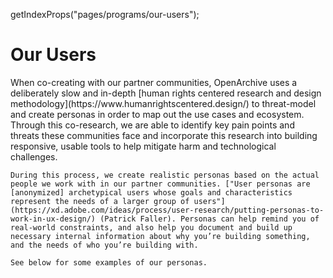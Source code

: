 
  getIndexProps("pages/programs/our-users");

<HeaderSection>

# Our Users

</HeaderSection>

<ResearchSection pages={props.pages}>
    When co-creating with our partner communities, OpenArchive uses a deliberately slow and in-depth [human rights centered research and design methodology](https://www.humanrightscentered.design/) to threat-model and create personas in order to map out the use cases and ecosystem.  Through this co-research, we are able to identify key pain points and threats these communities face and incorporate this research into building responsive, usable tools to help mitigate harm and technological challenges.

    During this process, we create realistic personas based on the actual people we work with in our partner communities. ["User personas are [anonymized] archetypical users whose goals and characteristics represent the needs of a larger group of users"](https://xd.adobe.com/ideas/process/user-research/putting-personas-to-work-in-ux-design/) (Patrick Faller). Personas can help remind you of real-world constraints, and also help you document and build up necessary internal information about why you’re building something, and the needs of who you’re building with.

    See below for some examples of our personas.

</ResearchSection>
